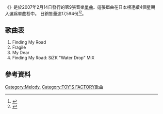 {{Infobox Single |
| Name = Finding My Road
| Cover = FindingMyRoadCDOnlyMelody.jpg
| Artist = [[melody.|melody.]]
| from Album = [[Ready_to_Go!|Ready to Go!]]
| Released =2007年2月14日 ([[日本|日本]])
| B-side = Fragile, My Dear
| Format = 
| Recorded = 
| Genre = [[J-Pop|J-Pop]]
| Length = 
| Label = [[Toy's_Factory|Toy's Factory]]
| Writer = 
| Producer = 
| Certification = 
| Last single = [[Lovin'_U|Lovin' U]] <br /> (2006)
| This single = '''Finding My Road''' <br /> (2007)
| Next single = [[Love_Story_(melody._song)|Love Story]] <br /> (2007)
| Misc = {{Extra album cover 2
  | Upper caption = CD + DVD
  | Type = [[單曲|單曲]]
  | Cover = FindingMyRoadCDDVDMelody.jpg
  }}
}}
《'''{{lang|en|Finding My Road}}'''》是{{lang|en|[[melody.|melody.]]}}於2007年2月14日發行的第9張音樂[[單曲|單曲]]。這張單曲在日本{{lang|en|[[Oricon|Oricon]]}}榜連續4個星期入選爲{{lang|en|top 14}}單曲榜中。 日銷售量達17,594份<ref>{{Cite web |url=http://utaten.com/interview/45?UCSID=umi5n0cvrmq75l1u3pch25tfi3 |title=HMV-UtaTenによるインタビュー |accessdate=2010-09-08 |archive-date=2012-07-30 |archive-url=https://archive.is/20120730232055/http://utaten.com/interview/45?UCSID=umi5n0cvrmq75l1u3pch25tfi3 |dead-url=yes }}</ref><ref>{{Cite web |url=http://www.hmv.co.jp/news/article/702010098/ |title=HMVによるページ |accessdate=2010-09-08 |archive-date=2009-04-04 |archive-url=https://web.archive.org/web/20090404174030/http://www.hmv.co.jp/news/article/702010098/ |dead-url=no }}</ref>。

== 歌曲表 ==
# Finding My Road
# Fragile
# My Dear
# Finding My Road: SiZK "Water Drop" MiX

== 參考資料 ==
{{reflist}}

{{melody.}}

[[Category:Melody.|Category:Melody.]]
[[Category:TOY'S_FACTORY歌曲|Category:TOY'S FACTORY歌曲]]
